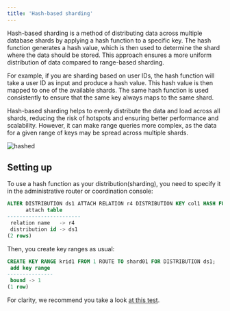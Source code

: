 ```yaml
---
title: 'Hash-based sharding'
---
```


Hash-based sharding is a method of distributing data across multiple database shards by applying a hash function to a specific key. The hash function generates a hash value, which is then used to determine the shard where the data should be stored. This approach ensures a more uniform distribution of data compared to range-based sharding.

For example, if you are sharding based on user IDs, the hash function will take a user ID as input and produce a hash value. This hash value is then mapped to one of the available shards. The same hash function is used consistently to ensure that the same key always maps to the same shard.

Hash-based sharding helps to evenly distribute the data and load across all shards, reducing the risk of hotspots and ensuring better performance and scalability. However, it can make range queries more complex, as the data for a given range of keys may be spread across multiple shards.

![hashed](/images/balancing_hashed.png "hash-based approach")

## Setting up

To use a hash function as your distribution(sharding), you need to specify it in the administrative router or coordination console:

```sql
ALTER DISTRIBUTION ds1 ATTACH RELATION r4 DISTRIBUTION KEY col1 HASH FUNCTION CITY;
      attach table      
------------------------
 relation name   -> r4
 distribution id -> ds1
(2 rows)
```

Then, you create key ranges as usual:

```sql
CREATE KEY RANGE krid1 FROM 1 ROUTE TO shard01 FOR DISTRIBUTION ds1;
 add key range 
---------------
 bound -> 1
(1 row)
```

For clarity, we recommend you take a look [at this test](https://github.com/pg-sharding/spqr/blob/master/test/regress/tests/console/expected/hash.out).